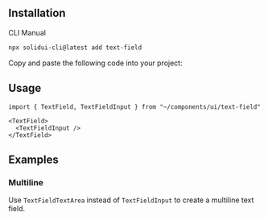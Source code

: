 <MDXHeader
  title="Text Field"
  description="A text input that allow users to input custom text entries with a keyboard."
  docs="https://kobalte.dev/docs/core/components/text-field"
/>

<ComponentPreview name="text-field-demo" />

## Installation

<Tabs defaultValue="cli">

<TabsList>
  <TabsTrigger value="cli">CLI</TabsTrigger>
  <TabsTrigger value="manual">Manual</TabsTrigger>
</TabsList>

<TabsContent value="cli">

```bash
npx solidui-cli@latest add text-field
```

</TabsContent>

<TabsContent value="manual">

<Step>Copy and paste the following code into your project: </Step>

<ComponentSource name="text-field" />

</TabsContent>

</Tabs>

## Usage

```tsx
import { TextField, TextFieldInput } from "~/components/ui/text-field"
```

```tsx
<TextField>
  <TextFieldInput />
</TextField>
```

## Examples

### Multiline

Use `TextFieldTextArea` instead of `TextFieldInput` to create a multiline text field.

<ComponentPreview name="text-field-textarea-demo" />
